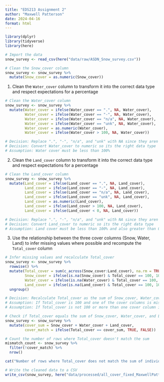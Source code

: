 ```yaml
---
title: "EDS213 Assignment 2"
author: "Maxwell Patterson"
date: 2024-04-16
format: html
---
```


```r
library(dplyr)
library(tidyverse)
library(here)
```

```r
# Import the data
snow_survey <- read_csv(here("data/raw/ASDN_Snow_survey.csv"))
```
```r
# Clean the Snow_cover column
snow_survey <- snow_survey %>%
  mutate(Snow_cover = as.numeric(Snow_cover))
```


1. Clean the `Water_cover` column to transform it into the correct data type and respect expectations for a percentage

```r
# Clean the Water_cover column
snow_survey <- snow_survey %>%
  mutate(Water_cover = ifelse(Water_cover == ".", NA, Water_cover),
         Water_cover = ifelse(Water_cover == "-", NA, Water_cover),
         Water_cover = ifelse(Water_cover == "n/a", NA, Water_cover),
         Water_cover = ifelse(Water_cover == "unk", NA, Water_cover),
         Water_cover = as.numeric(Water_cover),
         Water_cover = ifelse(Water_cover > 100, NA, Water_cover))

# Decision: Replace ".", "-", "n/a", and "unk" with NA since they aren't valid percentage values
# Decision: Convert Water_cover to numeric so its the right data type
# Assumption: Water cover must be less than 100%
```


2. Clean the `Land_cover` column to transform it into the correct data type and respect expectations for a percentage

```r
# Clean the Land_cover column
snow_survey <- snow_survey %>%
  mutate(Land_cover = ifelse(Land_cover == ".", NA, Land_cover),
         Land_cover = ifelse(Land_cover == "-", NA, Land_cover),
         Land_cover = ifelse(Land_cover == "n/a", NA, Land_cover),
         Land_cover = ifelse(Land_cover == "unk", NA, Land_cover),
         Land_cover = as.numeric(Land_cover),
         Land_cover = ifelse(Land_cover > 100, NA, Land_cover),
         Land_cover = ifelse(Land_cover < 0, NA, Land_cover))

# Decision: Replace ".", "-", "n/a", and "unk" with NA since they aren't valid percentage values
# Decision: Convert Land_cover to numeric so its the right data type
# Assumption: Land cover must be less than 100% and also greater than 0%

```


3. Use the relationship between the three cover columns (Snow, Water, Land) to infer missing values where possible and recompute the `Total_cover` column

```r
# Infer missing values and recalculate Total_cover
snow_survey <- snow_survey %>%
  rowwise() %>%
  mutate(Total_cover = sum(c_across(Snow_cover:Land_cover), na.rm = TRUE),
         Snow_cover = ifelse(is.na(Snow_cover) & Total_cover == 100, 100 - Water_cover - Land_cover, Snow_cover),
         Water_cover = ifelse(is.na(Water_cover) & Total_cover == 100, 100 - Snow_cover - Land_cover, Water_cover),
         Land_cover = ifelse(is.na(Land_cover) & Total_cover == 100, 100 - Snow_cover - Water_cover, Land_cover)) %>%
  ungroup()

# Decision: Recalculate Total_cover as the sum of Snow_cover, Water_cover, and Land_cover
# Assumption: If Total_cover is 100 and one of the cover columns is missing, the missing value can be inferred to be 0 from the other two columns
# Assumption: If Total_cover is not 100 or more than one cover column is missing then no inference is made, and missing values remain as NA
```

```r
# Check if Total_cover equals the sum of Snow_cover, Water_cover, and Land_cover
snow_survey <- snow_survey %>%
  mutate(cover_sum = Snow_cover + Water_cover + Land_cover,
         cover_match = ifelse(Total_cover == cover_sum, TRUE, FALSE))

# Count the number of rows where Total_cover doesn't match the sum
mismatch_count <- snow_survey %>%
  filter(!cover_match) %>%
  nrow()

cat("Number of rows where Total_cover does not match the sum of individual covers:", mismatch_count, "\n")
```

```r
# Write the cleaned data to a CSV
write_csv(snow_survey, here("data/processed/all_cover_fixed_MaxwellPatterson.csv"))
```


